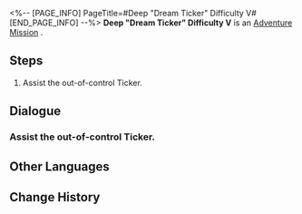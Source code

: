 <%-- [PAGE_INFO]
PageTitle=#Deep "Dream Ticker" Difficulty V#
[END_PAGE_INFO] --%>
{{Stub|Dialogue, characters, and location(s)}}
{{Mission Infobox
|id            = 8020212
|title         = 
|image         = Mission Deep "Dream Ticker" Difficulty V.png
|type          = Adventure
|event_name    = 
|chapter       = 
|requirements  = 
|summary       = <!--official mission summary from Fate's Atlas-->
|characters    = <!--characters that appear in this mission-->
|startLocation = <!--location as it intially appears on the mission screen-->
|world         = <!--i.e. Penacony-->
|area          = <!--i.e. A Child's Dream-->
|prev          = 
|next          = 
|exp           = 
|credits       = 
|stellarJade   = 
|other         = 
}}
'''Deep "Dream Ticker" Difficulty V''' is an [[Adventure Mission]]<!--in [world]-->.

==Steps==
# Assist the out-of-control Ticker.

<!--
==Gameplay Notes==

--><!--
==Trial Character==

-->
==Dialogue==
{{Stub Dialogue}}
===Assist the out-of-control Ticker.===
{{Mission Description|type=adventure|location=<!--to be added-->|Many prison areas have been taken over by these strange Tickers. You have to find a way to fix them, so they don't interfere with the rebuilding of Dreamville.}}
{{Dialogue Start}}
:{{tx}}
{{Dialogue End}}

==Other Languages==
{{Other Languages
|en   = Deep "Dream Ticker" Difficulty V
|zhs  = 深层「梦境迷钟」难度V
|zht  = 深層「夢境迷鐘」難度V
|ja   = 深層夢境「夢境の迷い時計」難易度V
|ko   = 깊은 층 「꿈세계 시계」 난이도 V
|es   = Minutero onírico profundo, dificultad V
|fr   = Profondeurs : « Horloge des rêves » difficulté V
|ru   = Нижний мир: Ходики Мира грёз V
|th   = "นาฬิกาในห้วงฝัน" ชั้นลึก ระดับความยาก V
|vi   = "Đồng Hồ Mộng Mị" Tầng Sâu - Độ Khó V
|de   = Tief „Traumuhr“ Schwierigkeitsgrad V
|id   = "Jam Dunia Mimpi" yang Dalam: Tingkat Kesulitan V
|pt   = "Relógio Onírico" Profundo Dificuldade V
}}

==Change History==
{{Change History|2.0}}
